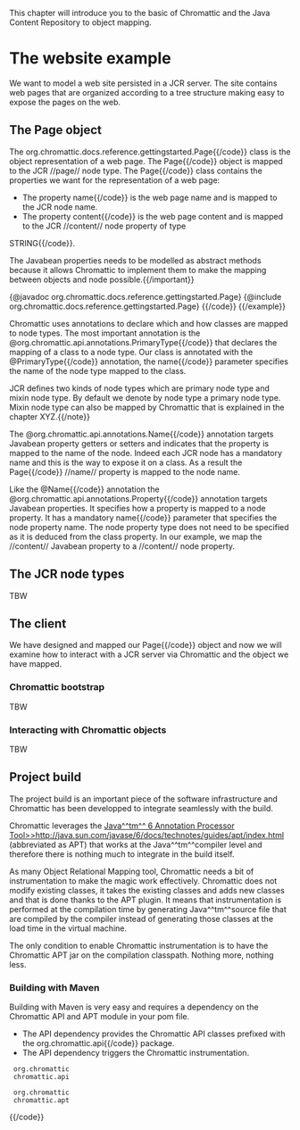 This chapter will introduce you to the basic of Chromattic and the Java Content Repository to object mapping.

= The website example =

We want to model a web site persisted in a JCR server. The site contains web pages that are organized according
to a tree structure making easy to expose the pages on the web.

== The Page object ==

The {{code}}org.chromattic.docs.reference.gettingstarted.Page{{/code}} class is the object representation of a web page.
The {{code}}Page{{/code}} object is mapped to the JCR //page// node type. The {{code}}Page{{/code}} class contains
the properties we want for the representation of a web page:

* The property {{code}}name{{/code}} is the web page name and is mapped to the JCR node name.
* The property {{code}}content{{/code}} is the web page content and is mapped to the JCR //content// node property of type
{{code}}STRING{{/code}}.

{{important}}The Javabean properties needs to be modelled as abstract methods because it allows Chromattic to implement them to make
the mapping between objects and node possible.{{/important}}

{{example title="The Page class"}}
{{code language=java}}
{@javadoc org.chromattic.docs.reference.gettingstarted.Page}
{@include org.chromattic.docs.reference.gettingstarted.Page}
{{/code}}
{{/example}}

Chromattic uses annotations to declare which and how classes are mapped to node types. The most important annotation
is the {{code}}@org.chromattic.api.annotations.PrimaryType{{/code}} that declares the mapping of a class to a
node type. Our class is annotated with the {{code}}@PrimaryType{{/code}} annotation, the {{code}}name{{/code}} parameter
specifies the name of the node type mapped to the class.

{{note}}JCR defines two kinds of node types which are primary node type and mixin node type. By default we
denote by node type a primary node type. Mixin node type can also be mapped by Chromattic that is explained in
the chapter XYZ.{{/note}}

The {{code}}@org.chromattic.api.annotations.Name{{/code}} annotation targets Javabean property getters or setters and
indicates that the property is mapped to the name of the node. Indeed each JCR node has a mandatory name and this is the
way to expose it on a class. As a result the {{code}}Page{{/code}} //name// property is mapped to the node name.

Like the {{code}}@Name{{/code}} annotation the {{code}}@org.chromattic.api.annotations.Property{{/code}} annotation
targets Javabean properties. It specifies how a property is mapped to a node property. It has a mandatory
{{code}}name{{/code}} parameter that specifies the node property name. The node property type does not need to be
specified as it is deduced from the class property. In our example, we map the //content// Javabean property to
a //content// node property.

== The JCR node types ==

TBW

== The client ==

We have designed and mapped our {{code}}Page{{/code}} object and now we will examine how to interact with a JCR server via
Chromattic and the object we have mapped.

=== Chromattic bootstrap ===

TBW

=== Interacting with Chromattic objects ===

TBW

== Project build ==

The project build is an important piece of the software infrastructure and Chromattic has been developped to integrate
seamlessly with the build.

Chromattic leverages the [[Java^^tm^^ 6 Annotation Processor Tool>>http://java.sun.com/javase/6/docs/technotes/guides/apt/index.html]]
(abbreviated as APT) that works at the Java^^tm^^compiler level and therefore there is nothing much to integrate in the
build itself.

As many Object Relational Mapping tool, Chromattic needs a bit of instrumentation to make the magic work effectively.
Chromattic does not modify existing classes, it takes the existing classes and adds new classes and that is done thanks
to the APT plugin. It means that instrumentation is performed at the compilation time by generating Java^^tm^^source file
that are compiled by the compiler instead of generating those classes at the load time in the virtual machine.

The only condition to enable Chromattic instrumentation is to have the Chromattic APT jar on the compilation classpath.
Nothing more, nothing less.

=== Building with Maven ===

Building with Maven is very easy and requires a dependency on the Chromattic API and APT module in your pom file.

* The API dependency provides the Chromattic API classes prefixed with the {{code}}org.chromattic.api{{/code}} package.
* The API dependency triggers the Chromattic instrumentation.

{{code language=XML}}

<dependency>
  <groupId>org.chromattic</groupId>
  <artifactId>chromattic.api</artifactId>
</dependency>

<dependency>
  <groupId>org.chromattic</groupId>
  <artifactId>chromattic.apt</artifactId>
</dependency>

{{/code}}
